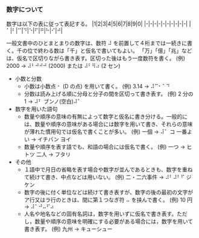 
### 数字について

数字は以下の表に従って表記する。
|1|2|3|4|5|6|7|8|9|0|
|-|-|-|-|-|-|-|-|-|-|
|⠁|⠃|⠉|⠙|⠑|⠋|⠛|⠓|⠊|⠚|

一般文書中のひとまとまりの数字は、数符 ⠼ を前置して４桁までは一続きに書く。千の位で終わる数は「千」と仮名で書いてもよい。
「万」「億」「兆」などは、仮名で区切りながら書き表す。区切った後はもう一度数符を書く。
(例) 2000 → ⠼⠃⠚⠚⠚ (2000) または ⠼⠃⠻⠴ (2 セン)

- 小数と分数
  - 小数は小数点 ⠂ (D の点) を用いて書く。 (例) 3.14 → ⠼⠉⠂⠁⠙
  - 分数は読み上げる順に分母と分子の間を区切って書き表す。 (例) 2 分の 1 → ⠼⠃ ブンノ(空白)⠼⠁
- 数字を用いた語句
  - 数量や順序の意味の有無によって数字と仮名に書き分ける。一般的には、数量や順序の意味がある場合には数字を用いて書き、それらの意味が薄れた慣用句では仮名で書くことが多い。 (例) 一個 → ⠼⠁ コ 一番よい → イチバン ヨイ
  - 数量や順序を表す語でも、和語の場合には仮名で書く。 (例) 一つ → ヒトツ 二人 → フタリ
- その他
  - １語中で月日の省略を表す場合や数字が並んであるときも、数字を重ねて続けて書き、中点などは用いない。 (例) 二・二六事件 → ⠼⠃⠼⠃⠋ ジケン
  - 数字の後に付く単位などは続けて書き表すが、数字の後の最初の文字がア行又はラ行のときは、間に第１つなぎ符 ⠤ を挟んで書く。 (例) 10 円 → ⠼⠁⠚⠤⠋⠴
  - 人名や地名などの固有名詞は，数字を用いずに仮名で書き表す。ただし，数量や順序の意味を明確にする必要がある場合には，数字を用いて書き表す。 (例) 九州 → キューシュー
